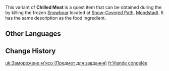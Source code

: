 {{About|the quest item|the food ingredient|Chilled Meat}}
{{Item Infobox
|id           = 100705
|title        = Chilled Meat
|image        = Item Chilled Meat.png
|type         = Quest Items
|description  = Rare, fresh meat.<br />
This species of boar is recorded to have gone extinct several hundred years ago and has been preserved by the extreme temperatures on Dragonspine. For the gourmets of Teyvat, this is an ingredient of unspeakable sacrosanctness.
|source1      = Obtained during the {{Quest|Only Half-Frozen}}
|related_type = Variant
|related_item = Chilled Meat
}}
This variant of '''Chilled Meat''' is a quest item that can be obtained during the {{Quest|Only Half-Frozen}} by killing the frozen [[Snowboar]] located at [[Snow-Covered Path]], [[Mondstadt]]. It has the same description as the food ingredient.

==Other Languages==
{{Transclude|Chilled Meat|Other Languages}}

==Change History==
{{Change History|1.2}}

[[uk:Заморожене м'ясо (Предмет для завдання)]]
[[fr:Viande congelée]]
